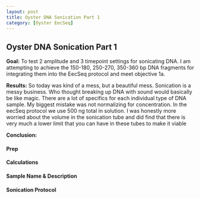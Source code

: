 ```yaml
---
layout: post
title: Oyster DNA Sonication Part 1
category: [Oyster EecSeq]
---
```


## Oyster DNA Sonication Part 1

**Goal:** To test 2 amplitude and 3 timepoint settings for sonicating DNA. I am attempting to achieve the 150-180, 250-270, 350-360 bp DNA fragments for integrating them into the EecSeq protocol and meet objective 1a.

**Results:** So today was kind of a mess, but a beautiful mess. Sonication is a messy business. Who thought breaking up DNA with sound would basically be like magic. There are a lot of specifics for each individual type of DNA sample. My biggest mistake was not normalizing for concentration. In the eecSeq protocol we use 500 ng total in solution. I was honestly more worried about the volume in the sonication tube and did find that there is very much a lower limit that you can have in these tubes to make it viable

**Conclusion:**

#### Prep

  
#### Calculations


#### Sample Name & Description


#### Sonication Protocol

